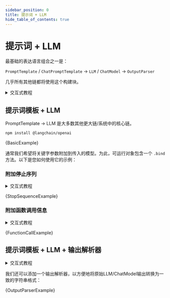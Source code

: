 ```yaml
---
sidebar_position: 0
title: 提示词 + LLM
hide_table_of_contents: true
---
```

# 提示词 + LLM

最基础的表达语言组合之一是：

`PromptTemplate` / `ChatPromptTemplate` -> `LLM` / `ChatModel` -> `OutputParser`

几乎所有其他链都将使用这个构建块。

<details>
  <summary>交互式教程</summary>
  下面的视频教程以交互方式介绍了简单的提示词模板 + LLM 链。您可以在视频播放时更新和运行代码！
  <iframe
    src="https://scrimba.com/scrim/c6rD6Nt9?embed=langchain,mini-header"
    width="100%"
    height="600px"
  ></iframe>
</details>

## 提示词模板 + LLM

PromptTemplate -> LLM 是大多数其他更大链/系统中的核心链。




<IntegrationInstallTooltip></IntegrationInstallTooltip>

```bash npm2yarn
npm install @langchain/openai
```

<CodeBlock language="typescript">{BasicExample}</CodeBlock>

通常我们希望将关键字参数附加到传入的模型。为此，可运行对象包含一个 `.bind` 方法。以下是您如何使用它的示例：

### 附加停止序列

<details>
  <summary>交互式教程</summary>
  下面的视频教程以交互方式介绍了示例。您可以在视频播放时更新和运行代码！
  <iframe
    src="https://scrimba.com/scrim/co9704e389428fe2193eb955c?embed=langchain,mini-header"
    width="100%"
    height="600px"
  ></iframe>
</details>


<CodeBlock language="typescript">{StopSequenceExample}</CodeBlock>

### 附加函数调用信息

<details>
  <summary>交互式教程</summary>
  下面的视频教程以交互方式介绍了示例。您可以在视频播放时更新和运行代码！
  <iframe
    src="https://scrimba.com/scrim/cof5449f5bc972f8c90be6a82?embed=langchain,mini-header"
    width="100%"
    height="600px"
  ></iframe>
</details>


<CodeBlock language="typescript">{FunctionCallExample}</CodeBlock>

## 提示词模板 + LLM + 输出解析器

<details>
  <summary>交互式教程</summary>
  下面的视频教程以交互方式介绍了示例。您可以在视频播放时更新和运行代码！
  <iframe
    src="https://scrimba.com/scrim/co6ae44248eacc1abd87ae3dc?embed=langchain,mini-header"
    width="100%"
    height="600px"
  ></iframe>
</details>

我们还可以添加一个输出解析器，以方便地将原始LLM/ChatModel输出转换为一致的字符串格式：


<CodeBlock language="typescript">{OutputParserExample}</CodeBlock>


